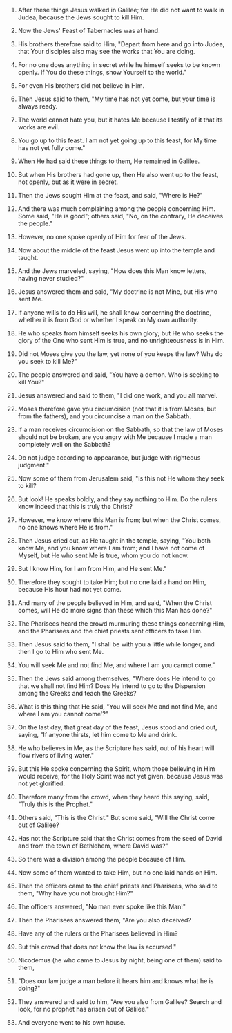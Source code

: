 
1. After these things Jesus walked in Galilee; for He did not want to walk in Judea, because the Jews sought to kill Him.

2. Now the Jews' Feast of Tabernacles was at hand.

3. His brothers therefore said to Him, "Depart from here and go into Judea, that Your disciples also may see the works that You are doing.

4. For no one does anything in secret while he himself seeks to be known openly. If You do these things, show Yourself to the world."

5. For even His brothers did not believe in Him.

6. Then Jesus said to them, "My time has not yet come, but your time is always ready.

7. The world cannot hate you, but it hates Me because I testify of it that its works are evil.

8. You go up to this feast. I am not yet going up to this feast, for My time has not yet fully come."

9. When He had said these things to them, He remained in Galilee.

10. But when His brothers had gone up, then He also went up to the feast, not openly, but as it were in secret.

11. Then the Jews sought Him at the feast, and said, "Where is He?"

12. And there was much complaining among the people concerning Him. Some said, "He is good"; others said, "No, on the contrary, He deceives the people."

13. However, no one spoke openly of Him for fear of the Jews.

14. Now about the middle of the feast Jesus went up into the temple and taught.

15. And the Jews marveled, saying, "How does this Man know letters, having never studied?"

16. Jesus answered them and said, "My doctrine is not Mine, but His who sent Me.

17. If anyone wills to do His will, he shall know concerning the doctrine, whether it is from God or whether I speak on My own authority.

18. He who speaks from himself seeks his own glory; but He who seeks the glory of the One who sent Him is true, and no unrighteousness is in Him.

19. Did not Moses give you the law, yet none of you keeps the law? Why do you seek to kill Me?"

20. The people answered and said, "You have a demon. Who is seeking to kill You?"

21. Jesus answered and said to them, "I did one work, and you all marvel.

22. Moses therefore gave you circumcision (not that it is from Moses, but from the fathers), and you circumcise a man on the Sabbath.

23. If a man receives circumcision on the Sabbath, so that the law of Moses should not be broken, are you angry with Me because I made a man completely well on the Sabbath?

24. Do not judge according to appearance, but judge with righteous judgment."

25. Now some of them from Jerusalem said, "Is this not He whom they seek to kill?

26. But look! He speaks boldly, and they say nothing to Him. Do the rulers know indeed that this is truly the Christ?

27. However, we know where this Man is from; but when the Christ comes, no one knows where He is from."

28. Then Jesus cried out, as He taught in the temple, saying, "You both know Me, and you know where I am from; and I have not come of Myself, but He who sent Me is true, whom you do not know.

29. But I know Him, for I am from Him, and He sent Me."

30. Therefore they sought to take Him; but no one laid a hand on Him, because His hour had not yet come.

31. And many of the people believed in Him, and said, "When the Christ comes, will He do more signs than these which this Man has done?"

32. The Pharisees heard the crowd murmuring these things concerning Him, and the Pharisees and the chief priests sent officers to take Him.

33. Then Jesus said to them, "I shall be with you a little while longer, and then I go to Him who sent Me.

34. You will seek Me and not find Me, and where I am you cannot come."

35. Then the Jews said among themselves, "Where does He intend to go that we shall not find Him? Does He intend to go to the Dispersion among the Greeks and teach the Greeks?

36. What is this thing that He said, "You will seek Me and not find Me, and where I am you cannot come'?"

37. On the last day, that great day of the feast, Jesus stood and cried out, saying, "If anyone thirsts, let him come to Me and drink.

38. He who believes in Me, as the Scripture has said, out of his heart will flow rivers of living water."

39. But this He spoke concerning the Spirit, whom those believing in Him would receive; for the Holy Spirit was not yet given, because Jesus was not yet glorified.

40. Therefore many from the crowd, when they heard this saying, said, "Truly this is the Prophet."

41. Others said, "This is the Christ." But some said, "Will the Christ come out of Galilee?

42. Has not the Scripture said that the Christ comes from the seed of David and from the town of Bethlehem, where David was?"

43. So there was a division among the people because of Him.

44. Now some of them wanted to take Him, but no one laid hands on Him.

45. Then the officers came to the chief priests and Pharisees, who said to them, "Why have you not brought Him?"

46. The officers answered, "No man ever spoke like this Man!"

47. Then the Pharisees answered them, "Are you also deceived?

48. Have any of the rulers or the Pharisees believed in Him?

49. But this crowd that does not know the law is accursed."

50. Nicodemus (he who came to Jesus by night, being one of them) said to them,

51. "Does our law judge a man before it hears him and knows what he is doing?"

52. They answered and said to him, "Are you also from Galilee? Search and look, for no prophet has arisen out of Galilee."

53. And everyone went to his own house.


